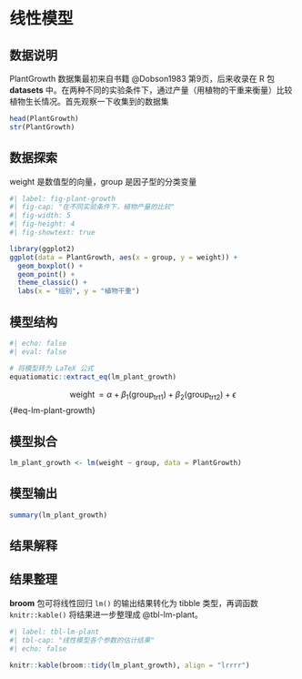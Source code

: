 # 线性模型 {#sec-linear-models}


<!-- 
从方差分析到线性模型，点出方差分析与线性模型的关系

https://stat.ethz.ch/~meier/teaching/anova

一般线性模型作为周边介绍一下，statmod: Statistical Modeling
https://cran.r-project.org/package=statmod
-->



## 数据说明 {#sec-data-description}


PlantGrowth 数据集最初来自书籍 @Dobson1983 第9页，后来收录在 R 包 **datasets** 中。在两种不同的实验条件下，通过产量（用植物的干重来衡量）比较植物生长情况。首先观察一下收集到的数据集

```r
head(PlantGrowth)
str(PlantGrowth)
```


## 数据探索 {#sec-data-explore}


weight 是数值型的向量，group 是因子型的分类变量

```r
#| label: fig-plant-growth
#| fig-cap: "在不同实验条件下，植物产量的比较"
#| fig-width: 5
#| fig-height: 4
#| fig-showtext: true

library(ggplot2)
ggplot(data = PlantGrowth, aes(x = group, y = weight)) +
  geom_boxplot() +
  geom_point() +
  theme_classic() +
  labs(x = "组别", y = "植物干重")
```


## 模型结构 {#sec-model-structure}


```r
#| echo: false
#| eval: false

# 将模型转为 LaTeX 公式
equatiomatic::extract_eq(lm_plant_growth)
```

$$
\operatorname{weight} = \alpha + \beta_{1}(\operatorname{group}_{\operatorname{trt1}}) + \beta_{2}(\operatorname{group}_{\operatorname{trt2}}) + \epsilon
$$ {#eq-lm-plant-growth}


## 模型拟合 {#sec-model-fit}


```r
lm_plant_growth <- lm(weight ~ group, data = PlantGrowth)
```


## 模型输出 {#sec-model-output}

```r
summary(lm_plant_growth)
```


## 结果解释 {#sec-explain-result}


## 结果整理 {#sec-tidy-output}

**broom** 包可将线性回归 `lm()` 的输出结果转化为 tibble 类型，再调函数 `knitr::kable()` 将结果进一步整理成 @tbl-lm-plant。

```r
#| label: tbl-lm-plant
#| tbl-cap: "线性模型各个参数的估计结果"
#| echo: false

knitr::kable(broom::tidy(lm_plant_growth), align = "lrrrr")
```
